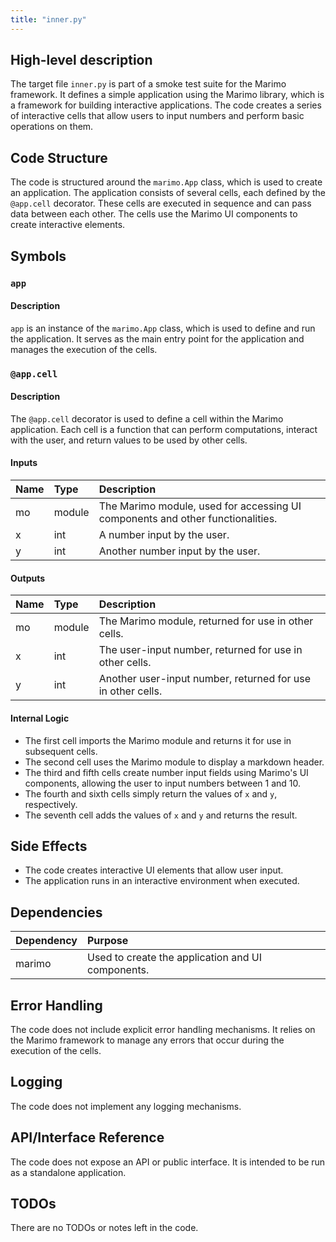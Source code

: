```yaml
---
title: "inner.py"
---
```


## High-level description

The target file `inner.py` is part of a smoke test suite for the Marimo framework. It defines a simple application using the Marimo library, which is a framework for building interactive applications. The code creates a series of interactive cells that allow users to input numbers and perform basic operations on them.

## Code Structure

The code is structured around the `marimo.App` class, which is used to create an application. The application consists of several cells, each defined by the `@app.cell` decorator. These cells are executed in sequence and can pass data between each other. The cells use the Marimo UI components to create interactive elements.

## Symbols

### `app`
#### Description
`app` is an instance of the `marimo.App` class, which is used to define and run the application. It serves as the main entry point for the application and manages the execution of the cells.

### `@app.cell`
#### Description
The `@app.cell` decorator is used to define a cell within the Marimo application. Each cell is a function that can perform computations, interact with the user, and return values to be used by other cells.

#### Inputs
| Name | Type | Description |
|:-----|:-----|:------------|
| mo | module | The Marimo module, used for accessing UI components and other functionalities. |
| x | int | A number input by the user. |
| y | int | Another number input by the user. |

#### Outputs
| Name | Type | Description |
|:-----|:-----|:------------|
| mo | module | The Marimo module, returned for use in other cells. |
| x | int | The user-input number, returned for use in other cells. |
| y | int | Another user-input number, returned for use in other cells. |

#### Internal Logic
- The first cell imports the Marimo module and returns it for use in subsequent cells.
- The second cell uses the Marimo module to display a markdown header.
- The third and fifth cells create number input fields using Marimo's UI components, allowing the user to input numbers between 1 and 10.
- The fourth and sixth cells simply return the values of `x` and `y`, respectively.
- The seventh cell adds the values of `x` and `y` and returns the result.

## Side Effects
- The code creates interactive UI elements that allow user input.
- The application runs in an interactive environment when executed.

## Dependencies

| Dependency | Purpose |
|:-----------|:--------|
| marimo | Used to create the application and UI components. |

## Error Handling
The code does not include explicit error handling mechanisms. It relies on the Marimo framework to manage any errors that occur during the execution of the cells.

## Logging
The code does not implement any logging mechanisms.

## API/Interface Reference
The code does not expose an API or public interface. It is intended to be run as a standalone application.

## TODOs
There are no TODOs or notes left in the code.